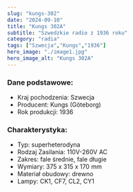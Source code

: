 ```yaml
---
slug: "kungs-302"
date: "2024-09-10"
title: "Kungs 302A"
subtitle: "Szwedzkie radio z 1936 roku"
category: "radia"
tags: ["Szwecja","Kungs","1936"]
hero_image: "./image1.jpg"
hero_image_alt: "Kungs 302A"
---
```


### Dane podstawowe:

- Kraj pochodzenia: Szwecja
- Producent: Kungs (Göteborg)
- Rok produkcji: 1936

### Charakterystyka:

- Typ: superheterodyna
- Rodzaj Zasilania: 110V-260V AC
- Zakres: fale średnie, fale długie
- Wymiary: 375 x 315 x 170 mm
- Materiał obudowy: drewno
- Lampy: CK1, CF7, CL2, CY1